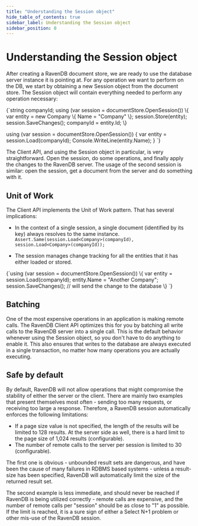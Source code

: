 ```yaml
---
title: "Understanding the Session object"
hide_table_of_contents: true
sidebar_label: Understanding the Session object
sidebar_position: 0
---
```



# Understanding the Session object

After creating a RavenDB document store, we are ready to use the database server instance it is pointing at. For any operation we want to perform on the DB, we start by obtaining a new Session object from the document store. The Session object will contain everything needed to perform any operation necessary:

<TabItem value="session_usage_1" label="session_usage_1">
<CodeBlock language="csharp">
{`string companyId;
using (var session = documentStore.OpenSession())
\{
	var entity = new Company \{ Name = "Company" \};
	session.Store(entity);
	session.SaveChanges();
	companyId = entity.Id;
\}

using (var session = documentStore.OpenSession())
\{
	var entity = session.Load<Company>(companyId);
	Console.WriteLine(entity.Name);
\}
`}
</CodeBlock>
</TabItem>

The Client API, and using the Session object in particular, is very straightforward. Open the session, do some operations, and finally apply the changes to the RavenDB server. The usage of the second session is similar: open the session, get a document from the server and do something with it.

## Unit of Work

The Client API implements the Unit of Work pattern. That has several implications:

* In the context of a single session, a single document (identified by its key) always resolves to the same instance. `Assert.Same(session.Load<Company>(companyId),  session.Load<Company>(companyId));`

* The session manages change tracking for all the entities that it has either loaded or stored.

<TabItem value="session_usage_2" label="session_usage_2">
<CodeBlock language="csharp">
{`using (var session = documentStore.OpenSession())
\{
	var entity = session.Load<Company>(companyId);
	entity.Name = "Another Company";
	session.SaveChanges(); // will send the change to the database
\}
`}
</CodeBlock>
</TabItem>

## Batching

One of the most expensive operations in an application is making remote calls. The RavenDB Client API optimizes this for you by batching all write calls to the RavenDB server into a single call. This is the default behavior whenever using the Session object, so you don't have to do anything to enable it. This also ensures that writes to the database are always executed in a single transaction, no matter how many operations you are actually executing.

## Safe by default

By default, RavenDB will not allow operations that might compromise the stability of either the server or the client. There are mainly two examples that present themselves most often - sending too many requests, or receiving too large a response. Therefore, a RavenDB session automatically enforces the following limitations:

* If a page size value is not specified, the length of the results will be limited to 128 results. At the server side as well, there is a hard limit to the page size of 1,024 results (configurable).
* The number of remote calls to the server per session is limited to 30 (configurable).

The first one is obvious - unbounded result sets are dangerous, and have been the cause of many failures in RDBMS based systems - unless a result-size has been specified, RavenDB will automatically limit the size of the returned result set.

The second example is less immediate, and should never be reached if RavenDB is being utilized correctly - remote calls are expensive, and the number of remote calls per "session" should be as close to "1" as possible. If the limit is reached, it is a sure sign of either a Select N+1 problem or other mis-use of the RavenDB session.